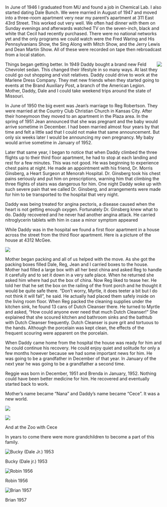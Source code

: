 
<BookPage title="The Years Following the War">

In June of 1946 I graduated from MU and found a job in Chemical Lab. I also started dating Dale Bunch.  We were married in August of 1947 and moved into a three-room apartment very near my parent’s apartment at 311 East 43rd Street.  This worked out very well. We often had dinner with them on Sunday evenings and afterwards watched TV on the seven-inch, black and white that Cecil had recently purchased.  There were no national networks yet and the only programs we could watch were the Fred Waring and His Pennsylvanians Show, the Sing Along with Mitch Show, and the Jerry Lewis and Dean Martin Show. All of these were recorded on tape then rebroadcast from a local station.  

<img src="/images/image31.jpg" style="max-width: 30ch; float: right;" />Things began getting better.  In 1949 Daddy bought a brand new Feld Chevrolet sedan.  This changed their lifestyle in so many ways. At last they could go out shopping and visit relatives. Daddy could drive to work at the Marlene Dress Company.  They met new friends when they started going to events at the Brand Auxiliary Post, a branch of the American Legion.  Mother, Daddy, Dale and I could take weekend trips around the state of Missouri. 

<div style="clear: both;"></div>In June of 1950 the big event was Jean’s marriage to Reg Robertson. They were married at the Country Club Christian Church in Kansas City.  After their honeymoon they moved to an apartment in the Plaza area.  In the spring of 1951 Jean announced that she was pregnant and the baby would arrive sometime in December. I had been married almost four years by that time and felt a little sad that I could not make that same announcement. But only six weeks later I would be announcing my own pregnancy.  My baby would arrive sometime in January of 1952.

Later that same year, I began to notice that when Daddy climbed the three flights up to their third floor apartment, he had to stop at each landing and rest for a few minutes.  This was not good.  He was beginning to experience chest pains at night.   He made an appointment with his friend, Dr. Morris Ginsberg, a Heart Surgeon at Menorah Hospital.  Dr. Ginsberg took his chest pains seriously and put him on prescriptions, warning him that climbing the three flights of stairs was dangerous for him.   One night Daddy woke up with such severe pain that we called Dr. Ginsberg, and arrangements were made for him to be transported to the hospital that very night.  

Daddy was being treated for angina pectoris, a disease caused when the heart is not getting enough oxygen.  Fortunately Dr. Ginsberg knew what to do.  Daddy recovered and he never had another angina attack.  He carried nitroglycerin tablets with him in case a minor symptom appeared

While Daddy was in the hospital we found a first floor apartment in a house across the street from the third floor apartment.  Here is a picture of the house at 4312 McGee. 

![](/images/image43.jpg)

Mother began packing and all of us helped with the move.  As she got the packing boxes filled Dale, Reg, Jean and I carried boxes to the house.  Mother had filled a large box with all her best china and asked Reg to handle it carefully and to set it down in a very safe place.  When he returned she asked him where had put the box of china.  Now Reg liked to tease her.  He told her that he set the box on the railing of the front porch and he thought it would be quite safe there. “Don’t worry, Myrtle, it does teeter a bit but I do not think it will fall”, he said. He actually had placed them safely inside on the living room floor.  When Reg packed the cleaning supplies under the kitchen sink, he found 13 cans of Dutch Cleanser there. He turned to Myrtle and asked, “How could anyone ever need that much Dutch Cleanser!”  She explained that she scoured kitchen and bathroom sinks and the bathtub with Dutch Cleanser frequently.  Dutch Cleanser is pure grit and tortuous to the hands.  Although the porcelain was kept clean, the effects of the frequent scouring were apparent on the porcelain.

When Daddy came home from the hospital the house was ready for him and he could continue his recovery.  He could enjoy quiet and solitude for only a few months however because we had some important news for him.  He was going to be a grandfather in December of that year.  In January of the next year he was going to be a grandfather a second time.  

Reggie was born in December, 1951  and Brenda in January, 1952.  Nothing could have been better medicine for him. He recovered and eventually started back to work.  

Mother’s name became “Nana” and Daddy’s name became “Cece”. It was a new world.

![](/images/image45.jpg)

![](/images/image47.jpg)

And at the Zoo with Cece


In years to come there were more grandchildren to become a part of this family.

![Bucky (Dale Jr.) 1953](/images/image23.jpg)

Bucky (Dale jr.)  1953 

![Robin 1956](/images/image50.jpg)

Robin 1956

![Brian 1957](/images/image52.jpg)

Brian 1957


</BookPage>

